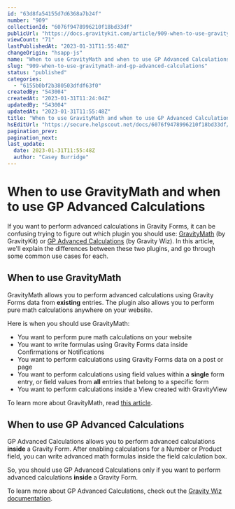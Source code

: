 ```yaml
---
id: "63d8fa54155d7d6368a7b24f"
number: "909"
collectionId: "6076f9478996210f18bd33df"
publicUrl: "https://docs.gravitykit.com/article/909-when-to-use-gravitymath-and-gp-advanced-calculations"
viewCount: "71"
lastPublishedAt: "2023-01-31T11:55:48Z"
changeOrigin: "hsapp-js"
name: "When to use GravityMath and when to use GP Advanced Calculations"
slug: "909-when-to-use-gravitymath-and-gp-advanced-calculations"
status: "published"
categories: 
  - "6155b0bf2b380503dfdf63f0"
createdBy: "543004"
createdAt: "2023-01-31T11:24:04Z"
updatedBy: "543004"
updatedAt: "2023-01-31T11:55:48Z"
title: "When to use GravityMath and when to use GP Advanced Calculations"
hsEditUrl: "https://secure.helpscout.net/docs/6076f9478996210f18bd33df/article/63d8fa54155d7d6368a7b24f"
pagination_prev: 
pagination_next: 
last_update:
  date: 2023-01-31T11:55:48Z
  author: "Casey Burridge"
---
```


# When to use GravityMath and when to use GP Advanced Calculations

If you want to perform advanced calculations in Gravity Forms, it can be confusing trying to figure out which plugin you should use: [GravityMath](https://www.gravitykit.com/extensions/math/) (by GravityKit) or [GP Advanced Calculations](https://gravitywiz.com/documentation/gravity-forms-advanced-calculations/) (by Gravity Wiz). In this article, we'll explain the differences between these two plugins, and go through some common use cases for each.

## When to use GravityMath

GravityMath allows you to perform advanced calculations using Gravity Forms data from **existing** entries. The plugin also allows you to perform pure math calculations anywhere on your website.

Here is when you should use GravityMath:

- You want to perform pure math calculations on your website
- You want to write formulas using Gravity Forms data inside Confirmations or Notifications
- You want to perform calculations using Gravity Forms data on a post or page
- You want to perform calculations using field values within a **single** form entry, or field values from **all** entries that belong to a specific form
- You want to perform calculations inside a View created with GravityView

To learn more about GravityMath, read [this article](https://docs.gravitykit.com/article/295-math-shortcode#nesting).

## When to use GP Advanced Calculations

GP Advanced Calculations allows you to perform advanced calculations **inside** a Gravity Form. After enabling calculations for a Number or Product field, you can write advanced math formulas inside the field calculation box.

So, you should use GP Advanced Calculations only if you want to perform advanced calculations **inside** a Gravity Form.

To learn more about GP Advanced Calculations, check out the [Gravity Wiz documentation](https://gravitywiz.com/documentation/gravity-forms-advanced-calculations/).